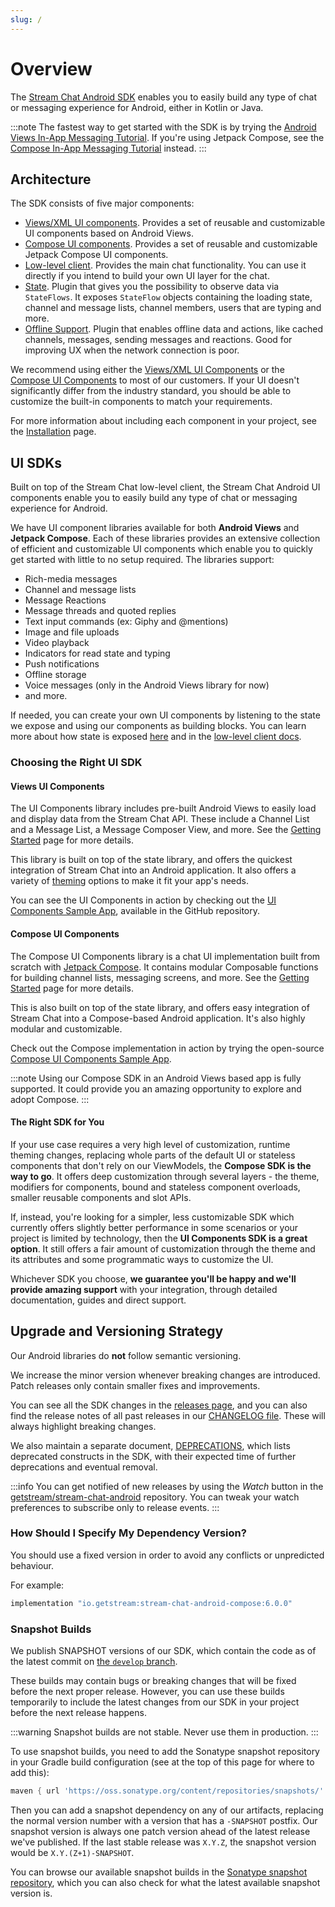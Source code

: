 ```yaml
---
slug: /
---
```


# Overview

The [Stream Chat Android SDK](https://github.com/GetStream/stream-chat-android) enables you to easily build any type of chat or messaging experience for Android, either in Kotlin or Java.

:::note
The fastest way to get started with the SDK is by trying the [Android Views In-App Messaging Tutorial](https://getstream.io/tutorials/android-chat/). If you're using Jetpack Compose, see the [Compose In-App Messaging Tutorial](https://getstream.io/chat/compose/tutorial/) instead.
:::

## Architecture

The SDK consists of five major components:
- [Views/XML UI components](../02-ui-components/01-getting-started.mdx). Provides a set of reusable and customizable UI components based on Android Views.
- [Compose UI components](../03-compose/01-overview.mdx). Provides a set of reusable and customizable Jetpack Compose UI components.
- [Low-level client](https://getstream.io/chat/docs/android/?language=kotlin). Provides the main chat functionality. You can use it directly if you intend to build your own UI layer for the chat.
- [State](../05-state-and-offline/01-state-overview.mdx). Plugin that gives you the possibility to observe data via `StateFlows`. It exposes `StateFlow` objects containing the loading state, channel and message lists, channel members, users that are typing and more.
- [Offline Support](../05-state-and-offline/02-offline-support.mdx). Plugin that enables offline data and actions, like cached channels, messages, sending messages and reactions. Good for improving UX when the network connection is poor.

We recommend using either the [Views/XML UI Components](../02-ui-components/01-getting-started.mdx) or the [Compose UI Components](../03-compose/01-overview.mdx) to most of our customers. If your UI doesn't significantly differ from the industry standard, you should be able to customize the built-in components to match your requirements.

For more information about including each component in your project, see the [Installation](02-installation.mdx) page.

## UI SDKs

Built on top of the Stream Chat low-level client, the Stream Chat Android UI components enable you to easily build any type of chat or messaging experience for Android.

We have UI component libraries available for both **Android Views** and **Jetpack Compose**. Each of these libraries provides an extensive collection of efficient and customizable UI components which enable you to quickly get started with little to no setup required. The libraries support:

- Rich-media messages
- Channel and message lists
- Message Reactions
- Message threads and quoted replies
- Text input commands (ex: Giphy and @mentions)
- Image and file uploads
- Video playback
- Indicators for read state and typing
- Push notifications
- Offline storage
- Voice messages (only in the Android Views library for now)
- and more.

If needed, you can create your own UI components by listening to the state we expose and using our components as building blocks. You can learn more about how state is exposed [here](../05-state-and-offline/01-state-overview.mdx) and in the [low-level client docs](https://getstream.io/chat/docs/android/?language=kotlin).

### Choosing the Right UI SDK

#### Views UI Components

The UI Components library includes pre-built Android Views to easily load and display data from the Stream Chat API. These include a Channel List and a Message List, a Message Composer View, and more. See the [Getting Started](../02-ui-components/01-getting-started.mdx) page for more details.

This library is built on top of the state library, and offers the quickest integration of Stream Chat into an Android application. It also offers a variety of [theming](../02-ui-components/02-theming.mdx) options to make it fit your app's needs.

You can see the UI Components in action by checking out the [UI Components Sample App](https://github.com/GetStream/stream-chat-android/tree/main/stream-chat-android-ui-components-sample), available in the GitHub repository.

#### Compose UI Components

The Compose UI Components library is a chat UI implementation built from scratch with [Jetpack Compose](https://developer.android.com/jetpack/compose). It contains modular Composable functions for building channel lists, messaging screens, and more. See the [Getting Started](../03-compose/01-overview.mdx) page for more details.

This is also built on top of the state library, and offers easy integration of Stream Chat into a Compose-based Android application. It's also highly modular and customizable.

Check out the Compose implementation in action by trying the open-source [Compose UI Components Sample App](https://github.com/GetStream/stream-chat-android/tree/main/stream-chat-android-compose-sample).

:::note
Using our Compose SDK in an Android Views based app is fully supported. It could provide you an amazing opportunity to explore and adopt Compose.
:::

#### The Right SDK for You

If your use case requires a very high level of customization, runtime theming changes, replacing whole parts of the default UI or stateless components that don't rely on our ViewModels,
the **Compose SDK is the way to go**. It offers deep customization through several layers - the theme, modifiers for components, bound and stateless component overloads, smaller reusable components and slot APIs.

If, instead, you're looking for a simpler, less customizable SDK which currently offers slightly better performance in some scenarios or your project is limited by technology, then
the **UI Components SDK is a great option**. It still offers a fair amount of customization through the theme and its attributes and some programmatic ways to customize the UI.

Whichever SDK you choose, **we guarantee you'll be happy and we'll provide amazing support** with your integration, through detailed documentation, guides and direct support.

## Upgrade and Versioning Strategy

Our Android libraries do **not** follow semantic versioning.

We increase the minor version whenever breaking changes are introduced. Patch releases only contain smaller fixes and improvements.

You can see all the SDK changes in the [releases page](https://github.com/GetStream/stream-chat-android/releases), and you can also find the release notes of all past releases in our [CHANGELOG file](https://github.com/GetStream/stream-chat-android/blob/main/CHANGELOG.md). These will always highlight breaking changes.

We also maintain a separate document, [DEPRECATIONS](https://github.com/GetStream/stream-chat-android/blob/main/DEPRECATIONS.md), which lists deprecated constructs in the SDK, with their expected time of further deprecations and eventual removal.

:::info
You can get notified of new releases by using the _Watch_ button in the [getstream/stream-chat-android](https://github.com/GetStream/stream-chat-android) repository. You can tweak your watch preferences to subscribe only to release events.
:::

### How Should I Specify My Dependency Version?

You should use a fixed version in order to avoid any conflicts or unpredicted behaviour.

For example:

```groovy
implementation "io.getstream:stream-chat-android-compose:6.0.0"
```

### Snapshot Builds

We publish SNAPSHOT versions of our SDK, which contain the code as of the latest commit on [the `develop` branch](https://github.com/GetStream/stream-chat-android/tree/develop).

These builds may contain bugs or breaking changes that will be fixed before the next proper release. However, you can use these builds temporarily to include the latest changes from our SDK in your project before the next release happens.

:::warning
Snapshot builds are not stable. Never use them in production.
:::

To use snapshot builds, you need to add the Sonatype snapshot repository in your Gradle build configuration (see at the top of this page for where to add this):

```groovy
maven { url 'https://oss.sonatype.org/content/repositories/snapshots/' }
```

Then you can add a snapshot dependency on any of our artifacts, replacing the normal version number with a version that has a `-SNAPSHOT` postfix.
Our snapshot version is always one patch version ahead of the latest release we've published. If the last stable release was `X.Y.Z`, the snapshot version would be `X.Y.(Z+1)-SNAPSHOT`.

You can browse our available snapshot builds in the [Sonatype snapshot repository](https://oss.sonatype.org/content/repositories/snapshots/io/getstream/), which you can also check for what the latest available snapshot version is.
